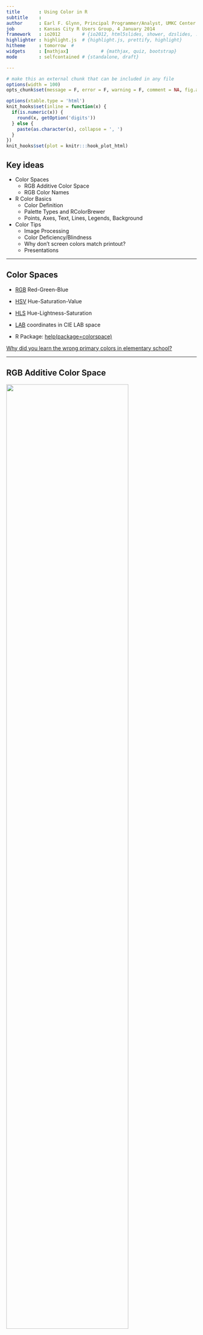 ```yaml
---
title       : Using Color in R
subtitle    :
author      : Earl F. Glynn, Principal Programmer/Analyst, UMKC Center for Health Insights
job         : Kansas City R Users Group, 4 January 2014
framework   : io2012        # {io2012, html5slides, shower, dzslides, ...}
highlighter : highlight.js  # {highlight.js, prettify, highlight}
hitheme     : tomorrow  #
widgets     : [mathjax]            # {mathjax, quiz, bootstrap}
mode        : selfcontained # {standalone, draft}

---
```


```r
# make this an external chunk that can be included in any file
options(width = 100)
opts_chunk$set(message = F, error = F, warning = F, comment = NA, fig.align = 'center', dpi = 100, tidy = F, cache.path = '.cache/', fig.path = 'fig/')

options(xtable.type = 'html')
knit_hooks$set(inline = function(x) {
  if(is.numeric(x)) {
    round(x, getOption('digits'))
  } else {
    paste(as.character(x), collapse = ', ')
  }
})
knit_hooks$set(plot = knitr:::hook_plot_html)
```

<!-- Set background color for slide 1 in libraries/frameworks/io2012/slidify.css -->

## Key ideas
* Color Spaces
  * RGB Additive Color Space
  * RGB Color Names
* R Color Basics
  * Color Definition
  * Palette Types and RColorBrewer
  * Points, Axes, Text, Lines, Legends, Background
* Color Tips
  * Image Processing
  * Color Deficiency/Blindness
  * Why don't screen colors match printout?
  * Presentations

---

## Color Spaces
* [RGB](http://en.wikipedia.org/wiki/RGB_color_space) Red-Green-Blue

* [HSV](http://en.wikipedia.org/wiki/HSL_and_HSV) Hue-Saturation-Value

* [HLS](http://en.wikipedia.org/wiki/HSL_and_HSV) Hue-Lightness-Saturation

* [LAB](http://en.wikipedia.org/wiki/Lab_color_space) coordinates in CIE LAB space

* R Package: [help(package=colorspace)](http://cran.r-project.org/web/packages/colorspace/colorspace.pdf)

[Why did you learn the wrong primary colors in elementary school?](http://www.greatreality.com/ColorPrimary.htm)

---

## RGB Additive Color Space
<img class=center src=assets/img/RGB-Color-Cube.png height='80%' />

---

## RGB Additive Color Space
0.0 to 1.0, decimal 0 to 255, hexadecimal 00 to FF

```r
rgb(1,0,0)   # red
rgb(0,1,0)   # green
rgb(0,0,1)   # blue
```

---

## RGB Additive Color Space
```r
rgb(1,0,1)   # magenta = red   + blue
rgb(1,1,0)   # yellow  = red   + green
rgb(0,1,1)   # cyan    = green + blue
```

---

## RGB Additive Color Space
```r
rgb(1,0,0)    # red
rgb(255,0,0, maxColorValue=255)
col2rgb(c("black", "red", "green", "blue", "yellow", "white"))
```

---

## RGB Color Names:  `colors()`
Color names and RGB values also in file
C:\Program Files\R\R-3.0.2\etc\rgb.txt

```r
# colors() or colours()
length(colors())
head(colors())
tail(colours())
```

---

## RGB Color Names
```r
colors()[grep("red", colors())]   # colors with "red"
head(colors()[grep("blue", colors())], 25)  # 25 of 66 "blue" colors
```
---

## RGB Color Names
7-page Color Chart of colors()

[https://github.com/EarlGlynn/colorchart/raw/master/ColorChart.pdf](https://github.com/EarlGlynn/colorchart/raw/master/ColorChart.pdf)

<img class=center src=assets/img/R-Color-Names-RGB.png height='30%' />

Details showing how to create chart in R:  [Color Chart in R](https://github.com/EarlGlynn/colorchart/wiki/Color-Chart-in-R)

---

## RGB Color Names

__3D colors() Example__

From Example 6a in `?scatterplot3d`  help in `library(scatterplot3d)`
```r
library(scatterplot3d)
## example 6; by Martin Maechler
cubedraw <- function(res3d, min = 0, max = 255, cex = 2, text. = FALSE)
{
  ## Purpose: Draw nice cube with corners
  cube01 <- rbind(c(0,0,1), 0, c(1,0,0), c(1,1,0), 1, c(0,1,1), # < 6 outer
                  c(1,0,1), c(0,1,0)) # <- "inner": fore- & back-ground
  cub <- min + (max-min)* cube01
  ## visibile corners + lines:
  res3d$points3d(cub[c(1:6,1,7,3,7,5) ,], cex = cex, type = 'b', lty = 1)
  ## hidden corner + lines
  res3d$points3d(cub[c(2,8,4,8,6),     ], cex = cex, type = 'b', lty = 3)
  if(text.)## debug
      text(res3d$xyz.convert(cub), labels=1:nrow(cub), col='tomato', cex=2)
}
## 6 a) The named colors in R, i.e. colors()
cc <- colors()
crgb <- t(col2rgb(cc))
par(xpd = TRUE)
rr <- scatterplot3d(crgb, color = cc, box = FALSE, angle = 24,
    mar = c(3,4,0,0),   # Added to example
    xlim = c(-50, 300), ylim = c(-50, 300), zlim = c(-50, 300))
cubedraw(rr)
```

---
## R Color Basics:  Color Definition

A color in R can be specified in three ways:

* color name

* hex constant #000000 through #FFFFFF  (a 24-bit color)

* index into palette, which is vector of color names and/or hex constants

---
## R Color Basics:  Default Palette

```r
palette()   # show default palette
par(mar=c(1,1,1,1))  # Reduce margins
barplot(rep(1,8), yaxt="n", col=1:8)
```

To use default palette if not currently the defined palette:

`barplot(rep(1,8), yaxt="n", col=palette("default"))`

---
## R Palette:  "Rainbow"

```r
N <- 20
palette(rainbow(N))   # Define N-color rainbow palette
palette()             # Show colors in current palette
par(mar=c(1,1,1,1))   # Reduce margins
barplot(rep(1,N), yaxt="n", col=1:N)
```

---
## R Palette:  Shades of Grey Palette

Function spelled either `grey()` or `gray()`

```r
N <- 16                           # N = Number of grey levels
0:(N-1) / (N-1)                   # vector with values from 0 to 1
palette(grey(0:(N-1) / (N-1)))    # Define N-shades of grey (256 is max)
palette()                         # Show colors in current palette
```

---
## R Palette:  Shades of Grey Palette

```r
par(mar=c(1,1,1,1))                     # Reduce margins
barplot(rep(1,3*N), yaxt="n", col=1:N)  # Three cycles
```

Plotting 3*N bars with palette of N shades of grey results in color recycling.
R recycles colors whenever there are more objects to plot than colors.

---

## R Palette:  Other N-Color Palettes

__heat.colors()__

```r
par(mar=rep(0,4))    # No margins
barplot(rep(1,16), yaxt="n", col=heat.colors(16))
```

__cm.colors()__    *cyan-magenta*

```r
par(mar=rep(0,4))    # No margins
barplot(rep(1,16), yaxt="n", col=cm.colors(16))
```

---
## R Palette:  Other N-Color Palettes

__topo.colors()__

```r
par(mar=rep(0,4))    # No margins
barplot(rep(1,16), yaxt="n", col=topo.colors(16))
```

__terrain.colors()__

```r
par(mar=rep(0,4))    # No margins
barplot(rep(1,16), yaxt="n", col=terrain.colors(16))
```

---

## R Palette Function:  colorRampPalette()

Use `colorRampPalette()` to define function that creates palette.

```r
z <- outer(1:20, 1:20, function(x,y) sin(sqrt(x*y)/3))
PaletteFunction <- colorRampPalette(c("red", "white", "blue"), space = "Lab")
filled.contour(z, col = PaletteFunction(20))
```

---
## Palette Types

__Qualitative Palette__
* All colors have same perceptual weight/importance
* Typical application:  bar plot

__Sequential Palette__
* For coding numerical information in a range
* Typical application:  heat map

__Diverging Palette__
* Like sequential palette but middle neutral value between two extremes

Details:
* [Choosing Color Palettes for Statistical Graphics](http://epub.wu.ac.at/1404/1/document.pdf)
* [Choosing Colour palettes. Part I: Introduction](http://blog.ggplot2.org/post/23995319650/choosing-colour-palettes-part-i-introduction) (ggplot2 examples)

---
## R Palettes:  RColorBrewer Package

```r
library(RColorBrewer)
table(brewer.pal.info$category)
brewer.pal.info[brewer.pal.info$category == "qual",]
```

---
## RColorBrewer: Qualitative Palettes

```r
par(mar=c(0,4,0,0))  # Smaller margins than default
display.brewer.all(type="qual")
```

---
## RColorBrewer: Sequential Palettes

```r
par(mar=c(0,4,0,0))  # Smaller margins than default
display.brewer.all(type="seq")
```

---
## RColorBrewer: Diverging Palettes

```r
par(mar=c(0,4,0,0))  # Smaller margins than default
display.brewer.all(type="div")
```

---

## R Color Basics:  Object color

Many R objects can take on different colors:

* Points
* Lines
* Axes
* Text
* Legends
* Background

```r
palette("default")
```

---

## R Color Basics:  Points

```r
palette()[1:5]   # First five elements of default palette
x <- -2:2
y <- x^2
plot(x,y, col=1:5, pch=CIRCLE<-16, cex=2)
```
---

## R Color Basics:  Points

__Equivalent plot statements:__

assuming default palette

`plot(x,y, col=1:5, pch=CIRCLE<-16, cex=2)`

`plot(x,y, col=c("black", "red", "green3", "blue", "cyan"), pch=CIRCLE, cex=2)`

`plot(x,y, col=c("#000000", "#FF0000", "green3", 4, 5), pch=CIRCLE, cex=2)`

---

## R Color Basics:  Points, Axes, Text

```r
plot(0:10, 0:10, col=0:10, pch=CIRCLE<-16, axes=FALSE,
     main="Chart Title", col.main="blue", cex.main=2,
     xlab="X axis", ylab="Y axis", col.lab="blue", cex.lab=1.5)
mtext("Bottom",  BOTTOM<-1, col="red")   # Margin T
mtext("Left",    LEFT<-2,   col="green")
mtext("Top",     TOP<-3)
# Axes
axis(BOTTOM, col="red",   col.axis="black", cex.axis=1.5)
axis(LEFT,   col="green", col.axis="green", at=2*0:5, labels=paste(20*0:5),
     las=AXIS_LABEL_HORIZONTAL<-1)
```

See code on next slide.

---
## R Color Basics:  Points, Axes, Text

```r
# Points, Title, Axis Labels
plot(0:10, 0:10, col=0:10, pch=CIRCLE<-16, axes=FALSE,
     main="Chart Title", col.main="blue", cex.main=2,
     xlab="X axis", ylab="Y axis", col.lab="blue", cex.lab=1.5)

# Margin Text
mtext("Bottom",  BOTTOM<-1, col="red")
mtext("Left",    LEFT<-2,   col="green")

# Axes
axis(BOTTOM, col="red",   col.axis="black", cex.axis=1.5)
axis(LEFT,   col="green", col.axis="green", at=2*0:5, labels=paste(20*0:5),
     las=AXIS_LABEL_HORIZONTAL<-1)
```

---
## R Color Basics:  Lines and Legends

```r
library(RColorBrewer)

Time <- 0:120  # minutes

Types  <- c("solid", "dotted", "dashed")
Colors <- brewer.pal(3, "Dark2")

Periods <- data.frame(Period1=cos(2*pi*Time/120),
                      Period2=cos(2*pi*Time/ 90),
                      Period3=cos(2*pi*Time/150))

matplot(Periods, type="l", lwd=3,
        main="Expression Vs. Time", cex.main=1.5,
        xlab="Time[min]", ylab="Expression",
        col=Colors, lty=Types)
legend("top", c("120 min period", "90 min period", "150 min period"),
       col=Colors, lty=Types, lwd=3)
```

See code on next slide.

---
## R Color Basics:  Lines and Legends

```r
library(RColorBrewer)

Time <- 0:120  # minutes

Types  <- c("solid", "dotted", "dashed")
Colors <- brewer.pal(3, "Dark2")   # qualitative palette

Periods <- data.frame(Period1=cos(2*pi*Time/120),
                      Period2=cos(2*pi*Time/ 90),
                      Period3=cos(2*pi*Time/150))

matplot(Periods, type="l", lwd=3,
        main="Expression Vs. Time", cex.main=1.5,
        xlab="Time[min]", ylab="Expression",
        col=Colors, lty=Types)
legend("top", c("120 min period", "90 min period", "150 min period"),
       col=Colors, lty=Types, lwd=3)
```

---
## R Color Basics:  Background Color

```r
par(bg="wheat", mar=c(4,4,0,0))  # background color
x <- -2:2
y <- x^2
plot(x,y, col=1:5, pch=CIRCLE<-16, cex=2)
```

* Useful when copying and pasting metafile to PowerPoint since default is "transparent"

---
## Color Tip:  Image Processing

* Bioconductor package EBImage is an image processing toolbox for R.
* Supports `colormode` of `Grayscale` or `Color`.
* `channel` function handles color space conversions.
* Color colormode images have red, green, blue and possiby alpha channels.

<img class=center src=assets/img/EBImage-Segmentation.png height='100%' />

Segmentation of cells in *Introduction to EBImage* documentation.


---
## Color Tip:  Color Deficiency/Blindness

* About 1 in 12 have some sort of color deficiency.
* ~8% of men and ~0.5% of women are affected [according to Wikipedia](http://en.wikipedia.org/wiki/Color_blindness).

<img class=center src=assets/img/Ishihara-Tests.png height='70%' />

[Ishihara Color Blindess Tests from ishiharatest.blogspot.com](http://ishiharatest.blogspot.com/)

* What numbers do you see?  12 at the left.  29 or 70 at the right?
* [How the Color Deficient Person Sees the World](http://colorvisiontesting.com/what%20colorblind%20people%20see.htm)


---
## Color Deficiency/Blindness:  R dichromat package

```r
library(dichromat)
par(mfcol=c(1,2), mar=rep(0,4))
N <- 20
pie(rep(1,N), col=heat.colors(N))
pie(rep(1,N), col=dichromat(heat.colors(N)))
```

`dichromat` function collapses red-green color distinctions to approximate the effect of the two common forms of red-green color blindness: protanopia and deuteranopia

---
## Color Deficiency/Blindness:  R dichromat package

```r
library(dichromat)
par(mar=c(1,2,2,1))
layout(matrix(1:6,ncol=1))
image(1:10,1,matrix(1:10, ncol=1),
     col=colorschemes$BrowntoBlue.10,
     main="Brown to Blue (10)", axes=FALSE)
image(1:100,1,matrix(1:100 ,ncol=1),
     col=colorRampPalette(colorschemes$BrowntoBlue.10,space="Lab")(100),
     main="Brown to Blue Ramp", axes=FALSE)
image(1:10,1,matrix(1:10, ncol=1),
     col=dichromat(colorschemes$BrowntoBlue.10),
     main="Brown to Blue (10) -- deuteranopia", axes=FALSE)
image(1:12,1,matrix(1:12, ncol=1),col=colorschemes$Categorical.12,
     main="Categorical (12)", axes=FALSE)
image(1:12,1,matrix(1:12, ncol=1),
     col=dichromat(colorschemes$Categorical.12, "deutan"),
     main="Categorical (12) -- deuteranopia", axes=FALSE)
image(1:12,1,matrix(1:12,ncol=1),
     col=dichromat(colorschemes$Categorical.12, "protan"),
     main="Categorical (12) -- protanopia", axes=FALSE)
```

See code on next slide.

---
## Color Deficiency/Blindness:  R dichromat package

```r
library(dichromat)
par(mar=c(1,2,2,1))
layout(matrix(1:6,ncol=1))
image(1:10,1,matrix(1:10, ncol=1),
     col=colorschemes$BrowntoBlue.10,
     main="Brown to Blue (10)", axes=FALSE)
image(1:100,1,matrix(1:100 ,ncol=1),
     col=colorRampPalette(colorschemes$BrowntoBlue.10,space="Lab")(100),
     main="Brown to Blue Ramp", axes=FALSE)
...
image(1:12,1,matrix(1:12, ncol=1),col=colorschemes$Categorical.12,
     main="Categorical (12)", axes=FALSE)
image(1:12,1,matrix(1:12, ncol=1),
     col=dichromat(colorschemes$Categorical.12, "deutan"),
     main="Categorical (12) -- deuteranopia", axes=FALSE)
image(1:12,1,matrix(1:12,ncol=1),
     col=dichromat(colorschemes$Categorical.12, "protan"),
     main="Categorical (12) -- protanopia", axes=FALSE)
```

---
## Color Tip:  Why don't screen colors match printout?

* Every device has a gamut of colors that it can display.
* Color gamuts between devices often do not match.
  * How should a color be represented if it cannot be displayed on a device?
* Color conversions may not be perfect, e.g., RGB additive colors must be converted to CMYK (Cyan-Magenta-Yellow-Black) subtractive colors for printing.
* Paper/ink differences

---
## Color Tip:  Presentations/Graphics

* Avoid unnecessary use of color.
* Use bright colors with small graphics to make them stand out.
* Be consistent in use of color.
* Do NOT use color as only attribute to show difference. E.g., consider color and line type.

Also see:  [Public Speaking:  Cool Color Commentary](http://www.public-speaking.org/public-speaking-color-article.htm)

---

## Color Resources

* [Wheels, Pyramids, and Spinning Tops: The Scientific Approach to Color](http://www.lindahall.org/events_exhib/), Exhibit at Linda Hall Library through March 14

* [Choosing Color Palettes for Statistical Graphics](http://epub.wu.ac.at/1404/1/document.pdf), Wirtschaftsuniversität Wien
* [Color Chart in R](https://github.com/EarlGlynn/colorchart/wiki/Color-Chart-in-R)
* [Colour for Presentation Graphics](http://www.r-project.org/conferences/DSC-2003/Proceedings/Ihaka.pdf), Proceedings of 3rd International Workshop on Distributed Statistical Computing
* [Using Color in Information Display Graphics](http://colorusage.arc.nasa.gov/), NASA
* [Using RColorBrewer to Colour Your Figures in R](http://www.r-bloggers.com/r-using-rcolorbrewer-to-colour-your-figures-in-r/), R-bloggers
* [Why Should Engineers and Scientists be Worried About Color?](http://www.research.ibm.com/people/l/lloydt/color/color.HTM), IBM





